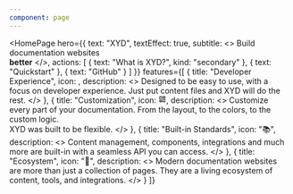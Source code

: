 ```yaml
---
component: page
---
```


<HomePage
    hero={{
        text: "XYD",
        textEffect: true,
        subtitle: <>
            Build documentation websites <br/>
            <strong>better</strong>
        </>,
        actions: [
            {
                text: "What is XYD?",
                kind: "secondary"
            },
            {
                text: "Quickstart"
            },
            {
                text: "GitHub"
            }
        ]
    }}
    features={[
        {
            title: "Developer Experience",
            icon: <IconCode/>,
            description: <>
                Designed to be easy to use, with a focus on developer experience.
                Just put content files and XYD will do the rest.
            </>
        },
        {
            title: "Customization",
            icon: <svg
                width="1em"
                viewBox="0 0 24 24"
            >
                <path
                    fill="currentColor"
                    d="M13 21V11h8v10h-8zM3 13V3h8v10H3zm6-2V5H5v6h4zM3 21v-6h8v6H3zm2-2h4v-2H5v2zm10 0h4v-6h-4v6zM13 3h8v6h-8V3zm2 2v2h4V5h-4z"
                />
            </svg>,
            description: <>
                Customize every part of your documentation. From the layout, to the colors, to the custom
                logic. <br/>
                XYD was built to be flexible.
            </>
        },
        {
            title: "Built-in Standards",
            icon: "📚",
            description: <>
                Content management, components, integrations and much more are built-in with a seamless API
                you can access.
            </>
        },
        {
            title: "Ecosystem",
            icon: "🌱",
            description: <>
                Modern documentation websites are more than just a collection of pages.
                They are a living ecosystem of content, tools, and integrations.
            </>
        }
    ]}
>
</HomePage>


